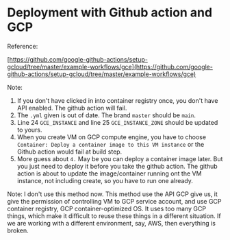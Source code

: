 # Deployment with Github action and GCP

Reference:

[https://github.com/google-github-actions/setup-gcloud/tree/master/example-workflows/gce](https://github.com/google-github-actions/setup-gcloud/tree/master/example-workflows/gce)

Note:

1. If you don't have clicked in into container registry once, you don't have API enabled. The github action will fail.
2. The `.yml` given is out of date. The brand `master` should be `main`.
3. Line 24 `GCE_INSTANCE` and line 25 `GCE_INSTANCE_ZONE` should be updated to yours.
4. When you create VM on GCP compute engine, you have to choose `Container: Deploy a container image to this VM instance` or the Github action would fail at build step.
5. More guess about `4.` May be you can deploy a container image later. But you just need to deploy it before you take the github action. The github action is about to update the image/container running ont the VM instance, not including create, so you have to run one already.

Note: I don't use this method now. This method use the API GCP give us, it give the permission of controlling VM to GCP service account, and use GCP container registry, GCP container-optimized OS. It uses too many GCP things, which make it difficult to reuse these things in a different situation. If we are working with a different environment, say, AWS, then everything is broken.
